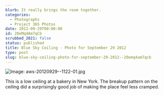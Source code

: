 ```yaml
---
blurb: It really brings the room together.
categories:
  - Photographs
  - Project 365 Photos
date: 2012-09-29T00:00:00
id: 20eMq4Am7qCb
scrubbed_2021: false
status: published
title: Blue Sky Ceiling - Photo for September 29 2012
type: post
slug: blue-sky-ceiling-photo-for-september-29-2012--20emq4am7qcb
---
```


![Image: aws-20120929--1122-01.jpg](/aws-20120929--1122-01.jpg)

This is a low ceiling at a bakery in New York. The breakup pattern on the ceiling did a surprisingly good job of making the place feel less cramped.
